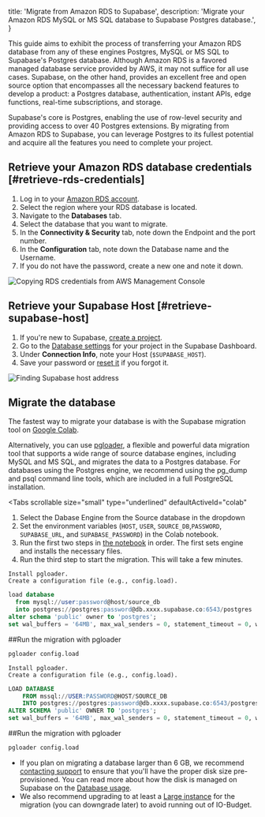 
  title: 'Migrate from Amazon RDS to Supabase',
  description: 'Migrate your Amazon RDS MySQL or MS SQL database to Supabase Postgres database.',
}

This guide aims to exhibit the process of transferring your Amazon RDS database from any of these engines Postgres, MySQL or MS SQL to Supabase's Postgres database. Although Amazon RDS is a favored managed database service provided by AWS, it may not suffice for all use cases. Supabase, on the other hand, provides an excellent free and open source option that encompasses all the necessary backend features to develop a product: a Postgres database, authentication, instant APIs, edge functions, real-time subscriptions, and storage.

Supabase's core is Postgres, enabling the use of row-level security and providing access to over 40 Postgres extensions. By migrating from Amazon RDS to Supabase, you can leverage Postgres to its fullest potential and acquire all the features you need to complete your project.

## Retrieve your Amazon RDS database credentials [#retrieve-rds-credentials]

1. Log in to your [Amazon RDS account](https://aws.amazon.com/rds/).
1. Select the region where your RDS database is located.
1. Navigate to the **Databases** tab.
1. Select the database that you want to migrate.
1. In the **Connectivity & Security** tab, note down the Endpoint and the port number.
1. In the **Configuration** tab, note down the Database name and the Username.
1. If you do not have the password, create a new one and note it down.

![Copying RDS credentials from AWS Management Console](/docs/img/guides/resources/migrating-to-supabase/amazon-rds/amazon-rds_credentials.png)

## Retrieve your Supabase Host [#retrieve-supabase-host]

1. If you're new to Supabase, [create a project](https://app.supabase.com).
1. Go to the [Database settings](https://app.supabase.com/project/_/settings/database) for your project in the Supabase Dashboard.
1. Under **Connection Info**, note your Host (`$SUPABASE_HOST`).
1. Save your password or [reset it](https://app.supabase.com/project/_/settings/database) if you forgot it.

![Finding Supabase host address](/docs/img/guides/resources/migrating-to-supabase/amazon-rds/supabase_dashboard.png)

## Migrate the database

The fastest way to migrate your database is with the Supabase migration tool on
[Google Colab](https://colab.research.google.com/github/mansueli/Supa-Migrate/blob/main/Amazon_RDS_to_Supabase.ipynb).

Alternatively, you can use [pgloader](https://github.com/dimitri/pgloader), a flexible and powerful data migration tool that supports a wide range of source database engines, including MySQL and MS SQL, and migrates the data to a Postgres database. For databases using the Postgres engine, we recommend using the pg_dump and psql command line tools, which are included in a full PostgreSQL installation.

<Tabs
  scrollable
  size="small"
  type="underlined"
  defaultActiveId="colab"
>
<TabPanel id="colab" label="Migrate using Colab">

1. Select the Dabase Engine from the Source database in the dropdown
1. Set the environment variables (`HOST`, `USER`, `SOURCE_DB`,`PASSWORD`, `SUPABASE_URL`, and `SUPABASE_PASSWORD`) in the Colab notebook.
1. Run the first two steps in [the notebook](https://colab.research.google.com/github/mansueli/Supa-Migrate/blob/main/Amazon_RDS_to_Supabase.ipynb) in order. The first sets engine and installs the necessary files.
1. Run the third step to start the migration. This will take a few minutes.

</TabPanel>
<TabPanel id="MySQL" label="Migrate from MySQL with pgloader">

    Install pgloader.
    Create a configuration file (e.g., config.load).

```sql
load database
  from mysql://user:password@host/source_db
  into postgres://postgres:password@db.xxxx.supabase.co:6543/postgres
alter schema 'public' owner to 'postgres';
set wal_buffers = '64MB', max_wal_senders = 0, statement_timeout = 0, work_mem to '2GB';
```

##Run the migration with pgloader

```bash
pgloader config.load
```

</TabPanel>
<TabPanel id="MS SQL" label="Migrate from MSSQL">

    Install pgloader.
    Create a configuration file (e.g., config.load).

```sql
LOAD DATABASE
    FROM mssql://USER:PASSWORD@HOST/SOURCE_DB
    INTO postgres://postgres:password@db.xxxx.supabase.co:6543/postgres
ALTER SCHEMA 'public' OWNER TO 'postgres';
set wal_buffers = '64MB', max_wal_senders = 0, statement_timeout = 0, work_mem to '2GB';
```

##Run the migration with pgloader

```bash
pgloader config.load
```

</TabPanel>
</Tabs>

<Admonition type="caution">

 - If you plan on migrating a database larger than 6 GB, we recommend [contacting support](https://app.supabase.com/support/new) to ensure that you'll have the proper disk size pre-provisioned. You can read more about how the disk is managed on Supabase on the [Database usage](/docs/guides/platform/database-size#disk-management).
 - We also recommend upgrading to at least a [Large instance](/docs/guides/platform/compute-add-ons) for the migration (you can downgrade later) to avoid running out of IO-Budget.
  
</Admonition>

